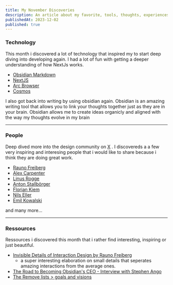 ```yaml
---
title: My November Discoveries
description: An article about my favorite, tools, thoughts, experiences and people.
publishedAt: 2023-12-02
published: true
---
```


### Technology
This month i discovered a lot of technology that inspired my to start deep diving into developing again. I had a lot of fun with getting a deeper understanding of how NextJs works.  
- [Obsidian Markdown](https://obsidian.md/)
- [NextJS](https://nextjs.org)
- [Arc Browser](https://arc.net/)
- [Cosmos](https://www.cosmos.so/)

I also got back into writing by using obsidian again. Obsidian is an amazing writing tool that allows you to link your thoughts together just as they are in your brain. Obsidian allows me to create ideas organicly and aligned with the way my thoughts evolve in my brain


--- 

### People
Deep dived more into the design community on [X](https://twitter.com/) . I discovereds a a few very inspiring and interesing people that i would like to share because i think they are doing great work. 
- [Rauno Freiberg](https://rauno.me/)
- [Alex Carpenter](https://alexcarpenter.me/) 
- [Linus Rogge](https://linusrogge.com/)
- [Anton Stallbörger](https://antonstallboerger.com/)
- [Florian Kiem](floriankiem.com/)
- [Nils Eller](https://www.nilseller.com/)
- [Emil Kowalski](https://emilkowal.ski/)

and many more...


---

### Ressources
Ressources i discovered this month that i rather find interesting, inspiring or just beautiful. 
- [Invisible Details of Interaction Design by Rauno Freiberg](https://rauno.me/craft/interaction-design)
    - a super interesting elaboration on small details that seperates amazing interactions from the average ones.
- [The Road to Becoming Obsidian's CEO - Interview with Stephen Ango](https://www.youtube.com/watch?v=z58FsjT-UO8)
- [The Remove lists > goals and visions](https://www.0xshapeshifter.dev/journal/removelist)
